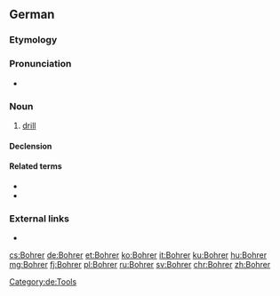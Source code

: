 ==German==
{{slim-wikipedia|lang=de}}

===Etymology===
{{suffix|bohren|er|gloss1=to bore, drill|lang=de}}

===Pronunciation===
* {{IPA|/ˈboːʁɐ/|lang=de}}

===Noun===
{{de-noun|m|Bohrers|Bohrer}}

# [[drill]] {{gloss|tool}}

====Declension====
{{de-decl-noun-m|s}}

====Related terms====
* {{l|de|bohren}}
* {{l|de|Bohrmaschine}}

===External links===
* {{R:Duden}}

[[Category:de:Tools]]

[[cs:Bohrer]]
[[de:Bohrer]]
[[et:Bohrer]]
[[ko:Bohrer]]
[[it:Bohrer]]
[[ku:Bohrer]]
[[hu:Bohrer]]
[[mg:Bohrer]]
[[fj:Bohrer]]
[[pl:Bohrer]]
[[ru:Bohrer]]
[[sv:Bohrer]]
[[chr:Bohrer]]
[[zh:Bohrer]]